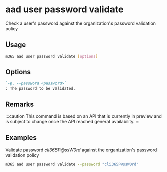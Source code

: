 
# aad user password validate

Check a user's password against the organization's password validation policy

## Usage

```sh
m365 aad user password validate [options]
```

## Options

```md defintion-list
`-p, --password <password>`
: The password to be validated.
```

<Global />

## Remarks

:::caution
This command is based on an API that is currently in preview and is subject to change once the API reached general availability.
:::

## Examples

Validate password _cli365P@ssW0rd_ against the organization's password validation policy

```sh
m365 aad user password validate --password "cli365P@ssW0rd"
```
